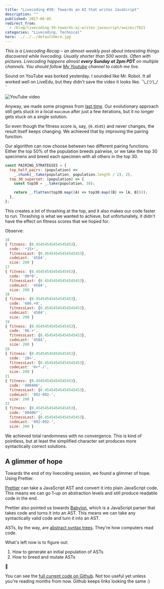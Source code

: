 ```yaml
---
title: "Livecoding #39: Towards an AI that writes JavaScript"
description: ""
published: 2017-06-05
redirect_from:
  - /blog/livecoding-39-towards-ai-writes-javascript/swizec/7621
categories: "Livecoding, Technical"
hero: ../../../defaultHero.jpg
---
```


_This is a Livecoding Recap – an almost-weekly post about interesting things discovered while livecoding. Usually shorter than 500 words. Often with pictures. Livecoding happens almost **every Sunday at 2pm PDT** on multiple channels. You should follow [My Youtube](https://www.youtube.com/channel/UCoyHgaeLLI7Knp7LDHOwZMw) channel to catch me live._

Sound on YouTube was borked yesterday. I sounded like Mr. Robot. It all worked well on LiveEdu, but they didn't save the video it looks like. ¯\\\_(ツ)\_/¯

![YouTube video](https://www.youtube.com/watch?v=82yCEYf2q3A)

Anyway, we made some progress from [last time](https://swizec.com/blog/livecoding-38-a-faux-ai-that-writes-javascript/). Our evolutionary approach still gets stuck in a local `maximum` after just a few iterations, but it no longer gets stuck on a single solution.

So even though the fitness score is, say, `{0.4545}` and never changes, the result itself keeps changing. We achieved that by improving the pairing function.

Our algorithm can now choose between two different pairing functions. Either the top 50% of the population breeds pairwise, or we take the top 30 specimens and breed each specimen with all others in the top 30.

```javascript
const PAIRING_STRATEGIES = {
  top_half_pairs: (population) =>
    _.chunk(_.take(population, population.length / 2), 2),
  top_30_superset: (population) => {
    const top30 = _.take(population, 30);

    return _.flatten(top30.map((A) => top30.map((B) => [A, B])));
  },
};
```

This creates a lot of thrashing at the top, and it also makes our code faster to run. Thrashing is what we wanted to achieve, but unfortunately, it didn't have the effect on fitness scores that we hoped for.

Observe:

```javascript
16
{ fitness: {0.45454545454545453},
  code: '*15+',
  fitnessLast: {0.45454545454545453},
  codeLast: '4584',
  size: 200 }
17
{ fitness: {0.45454545454545453},
  code: '06*0',
  fitnessLast: {0.45454545454545453},
  codeLast: '4584',
  size: 200 }
18
{ fitness: {0.45454545454545453},
  code: '686.+9',
  fitnessLast: {0.45454545454545453},
  codeLast: '4584',
  size: 200 }
19
{ fitness: {0.45454545454545453},
  code: '86.+',
  fitnessLast: {0.45454545454545453},
  codeLast: '4584',
  size: 200 }
20
{ fitness: {0.45454545454545453},
  code: '28+',
  fitnessLast: {0.45454545454545453},
  codeLast: '0+*-/',
  size: 200 }
21
{ fitness: {0.45454545454545453},
  code: '800406',
  fitnessLast: {0.45454545454545453},
  codeLast: '092-092-',
  size: 200 }
22
{ fitness: {0.45454545454545453},
  code: '00406*',
  fitnessLast: {0.45454545454545453},
  codeLast: '092-092-',
  size: 200 }
```

We achieved total randomness with no convergence. This is kind of pointless, but at least the simplified character set produces more syntactically correct solutions.

## A glimmer of hope

Towards the end of my livecoding session, we found a glimmer of hope. Using Prettier.

[Prettier](https://github.com/prettier/prettier) can take a JavaScript AST and convert it into plain JavaScript code. This means we can go 1-up on abstraction levels and still produce readable code in the end.

Prettier also pointed us towards [Babylon](https://github.com/babel/babylon), which is a JavaScript parser that takes code and turns it into an AST. This means we can take any syntactically valid code and turn it into an AST.

ASTs, by the way, are [abstract syntax trees](https://en.wikipedia.org/wiki/Abstract_syntax_tree). They're how computers read code.

What's left now is to figure out:

1.  How to generate an initial population of ASTs
2.  How to breed and mutate ASTs

🤔

You can see the [full current code on Github](https://github.com/Swizec/faux-js-ai). Not too useful yet unless you're reading months from now. Github keeps links looking the same :)